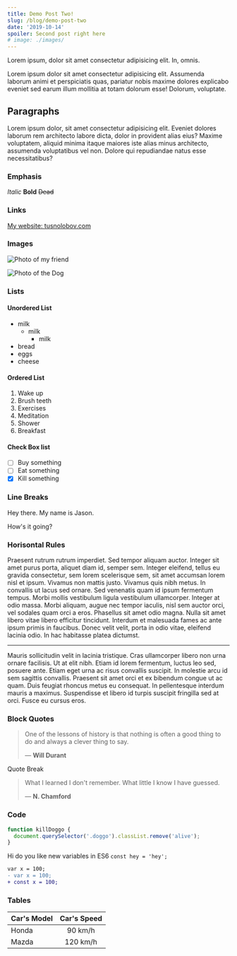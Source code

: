 ---
title: Demo Post Two!
slug: /blog/demo-post-two
date: '2019-10-14'
spoiler: Second post right here
# image: ./images/
---

Lorem ipsum, dolor sit amet consectetur adipisicing elit. In, omnis.

Lorem ipsum dolor sit amet consectetur adipisicing elit. Assumenda laborum animi et perspiciatis quas, pariatur nobis maxime dolores explicabo eveniet sed earum illum mollitia at totam dolorum esse! Dolorum, voluptate.

## Paragraphs

Lorem ipsum dolor, sit amet consectetur adipisicing elit. Eveniet dolores laborum rem architecto labore dicta, dolor in provident alias eius? Maxime voluptatem, aliquid minima itaque maiores iste alias minus architecto, assumenda voluptatibus vel non. Dolore qui repudiandae natus esse necessitatibus?

### Emphasis

_Italic_
**Bold**
~~Dead~~

### Links

[My website: tusnolobov.com](https://tusnolobov.com)

### Images

![Photo of my friend](https://source.unsplash.com/random/250x250 "Tooltip")

![Photo of the Dog][My dog]

### Lists

#### Unordered List

* milk
  * milk
    * milk
* bread
* eggs
* cheese

#### Ordered List

1. Wake up
2. Brush teeth
3. Exercises
4. Meditation
5. Shower
6. Breakfast

#### Check Box list

* [ ] Buy something
* [ ] Eat something
* [x] Kill something

### Line Breaks

Hey there.
My name is Jason.

How's it going?

### Horisontal Rules

Praesent rutrum rutrum imperdiet. Sed tempor aliquam auctor. Integer sit amet purus porta, aliquet diam id, semper sem. Integer eleifend, tellus eu gravida consectetur, sem lorem scelerisque sem, sit amet accumsan lorem nisl et ipsum. Vivamus non mattis justo. Vivamus quis nibh metus. In convallis ut lacus sed ornare. Sed venenatis quam id ipsum fermentum tempus. Morbi mollis vestibulum ligula vestibulum ullamcorper. Integer at odio massa. Morbi aliquam, augue nec tempor iaculis, nisl sem auctor orci, vel sodales quam orci a eros. Phasellus sit amet odio magna. Nulla sit amet libero vitae libero efficitur tincidunt. Interdum et malesuada fames ac ante ipsum primis in faucibus. Donec velit velit, porta in odio vitae, eleifend lacinia odio. In hac habitasse platea dictumst.

---

Mauris sollicitudin velit in lacinia tristique. Cras ullamcorper libero non urna ornare facilisis. Ut at elit nibh. Etiam id lorem fermentum, luctus leo sed, posuere ante. Etiam eget urna ac risus convallis suscipit. In molestie arcu id sem sagittis convallis. Praesent sit amet orci et ex bibendum congue ut ac quam. Duis feugiat rhoncus metus eu consequat. In pellentesque interdum mauris a maximus. Suspendisse et libero id turpis suscipit fringilla sed at orci. Fusce eu cursus eros.

### Block Quotes

> One of the lessons of history is that nothing is often a good thing to do and always a clever thing to say.
>
> — **Will Durant**

Quote Break

> What I learned I don't remember. What little I know I have guessed.
>
> — **N. Chamford**

### Code

```JavaScript
function killDoggo {
  document.querySelector('.doggo').classList.remove('alive');
}
```

Hi do you like new variables in ES6 `const hey = 'hey';`

```diff
var x = 100;
- var x = 100;
+ const x = 100;
```

### Tables

| Car's Model | Car's Speed |
| :---------- | :---------: |
| Honda       |   90 km/h   |
| Mazda       |  120 km/h   |

<!-- Links -->
[GitHub]: https://github.com/tusnolobov "GitHub Profile"
[Twitter]: https://twitter.com/ivantusnolobov "Twitter Profile"
[VK]: https://vk.com/ivan.tusnolobov "VK Profile"

<!-- Images links -->
[My dog]: https://source.unsplash.com/random/350x250
